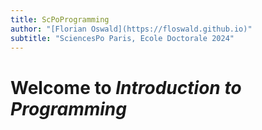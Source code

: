 ```yaml
---
title: ScPoProgramming
author: "[Florian Oswald](https://floswald.github.io)"
subtitle: "SciencesPo Paris, Ecole Doctorale 2024"
---
```


# Welcome to *Introduction to Programming*